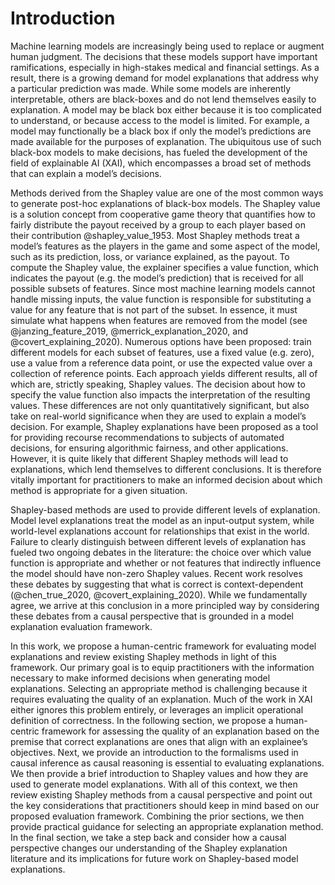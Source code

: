 # Introduction

Machine learning models are increasingly being used to replace or augment human
judgment. The decisions that these models support have important ramifications,
especially in high-stakes medical and financial settings. As a result, there is
a growing demand for model explanations that address why a particular
prediction was made. While some models are inherently interpretable, others are
black-boxes and do not lend themselves easily to explanation. A model may be
black box either because it is too complicated to understand, or because access
to the model is limited. For example, a model may functionally be a black box
if only the model’s predictions are made available for the purposes of
explanation. The ubiquitous use of such black-box models to make decisions,
has fueled the development of the field of explainable AI (XAI), which
encompasses a broad set of methods that can explain a model’s decisions.

Methods derived from the Shapley value are one of the most common ways to
generate post-hoc explanations of black-box models. The Shapley value is a
solution concept from cooperative game theory that quantifies how to fairly
distribute the payout received by a group to each player based on their
contribution @shapley_value_1953. Most Shapley methods treat a model’s features
as the players in the game and some aspect of the model, such as its
prediction, loss, or variance explained, as the payout. To compute the Shapley
value, the explainer specifies a value function, which indicates the payout
(e.g. the model’s prediction) that is received for all possible subsets of
features. Since most machine learning models cannot handle missing inputs, the
value function is responsible for substituting a value for any feature that is
not part of the subset. In essence, it must simulate what happens when features
are removed from the model (see @janzing_feature_2019,
@merrick_explanation_2020, and @covert_explaining_2020). Numerous options have
been proposed: train different models for each subset of features, use a fixed
value (e.g. zero), use a value from a reference data point, or use the expected
value over a collection of reference points. Each approach yields different
results, all of which are, strictly speaking, Shapley values. The decision
about how to specify the value function also impacts the interpretation of the
resulting values. These differences are not only quantitatively significant,
but also take on real-world significance when they are used to explain a
model’s decision. For example, Shapley explanations have been proposed as a
tool for providing recourse recommendations to subjects of automated decisions,
for ensuring algorithmic fairness, and other applications. However, it is quite
likely that different Shapley methods will lead to explanations, which lend
themselves to different conclusions. It is therefore vitally important for
practitioners to make an informed decision about which method is appropriate
for a given situation.

Shapley-based methods are used to provide different levels of explanation.
Model level explanations treat the model as an input-output system, while
world-level explanations account for relationships that exist in the world.
Failure to clearly distinguish between different levels of explanation has
fueled two ongoing debates in the literature: the choice over which value
function is appropriate and whether or not features that indirectly influence
the model should have non-zero Shapley values. Recent work resolves these
debates by suggesting that what is correct is context-dependent
(@chen_true_2020, @covert_explaining_2020). While we fundamentally agree, we
arrive at this conclusion in a more principled way by considering these debates
from a causal perspective that is grounded in a model explanation evaluation
framework.

In this work, we propose a human-centric framework for evaluating model
explanations and review existing Shapley methods in light of this framework.
Our primary goal is to equip practitioners with the information necessary to
make informed decisions when generating model explanations. Selecting an
appropriate method is challenging because it requires evaluating the quality of
an explanation. Much of the work in XAI either ignores this problem entirely,
or leverages an implicit operational definition of correctness. In the
following section, we propose a human-centric framework for assessing the
quality of an explanation based on the premise that correct explanations are
ones that align with an explainee’s objectives. Next, we provide an
introduction to the formalisms used in causal inference as causal reasoning is
essential to evaluating explanations. We then provide a brief introduction to
Shapley values and how they are used to generate model explanations. With all
of this context, we then review existing Shapley methods from a causal
perspective and point out the key considerations that practitioners should keep
in mind based on our proposed evaluation framework. Combining the prior
sections, we then provide practical guidance for selecting an appropriate
explanation method. In the final section, we take a step back and consider how
a causal perspective changes our understanding of the Shapley explanation
literature and its implications for future work on Shapley-based model
explanations.
